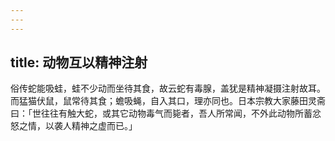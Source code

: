 ```yaml
---
---
---
```

title: 动物互以精神注射
---



俗传蛇能吸蛙，蛙不少动而坐待其食，故云蛇有毒腺，盖犹是精神凝摄注射故耳。而猛猫伏鼠，鼠常待其食；蟾吸蝇，自入其口，理亦同也。日本宗教大家藤田灵斋曰：「世往往有触大蛇，或其它动物毒气而毙者，吾人所常闻，不外此动物所蓄忿怒之情，以袭人精神之虚而已。」